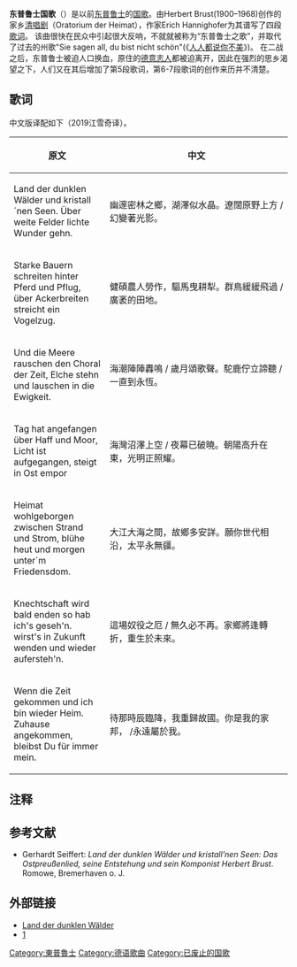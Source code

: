 {{unreferenced|time=2015-03-08T06:55:41+00:00}}

'''东普鲁士国歌'''（{{lang-de|Lied auf Ostpreußen oder Land der dunklen Wälder}}）是以前[[东普鲁士|东普鲁士]]{{notetag|现在[[俄罗斯|俄罗斯]]的[[加里宁格勒州|加里宁格勒州]]、[[立陶宛|立陶宛]]西南部[[克莱佩达|克莱佩达]]一带以及[[波兰|波兰]]东北部部分地区}}的[[国歌|国歌]]。由Herbert Brust{{NoteTag|此人后来加入了纳粹党并认同纳粹的种族理念。}}(1900–1968)创作的家乡[[清唱剧|清唱剧]]（Oratorium der Heimat），作家Erich Hannighofer为其谱写了四段[[歌词|歌词]]。 该曲很快在民众中引起很大反响，不就就被称为“东普鲁士之歌”，并取代了过去的州歌"Sie sagen all, du bist nicht schön"(《[[人人都说你不美|人人都说你不美]]》)。 在二战之后，东普鲁士被迫人口换血，原住的[[德意志人|德意志人]]都被迫离开，因此在强烈的思乡渴望之下，人们又在其后增加了第5段歌词，第6-7段歌词的创作来历并不清楚。

==歌词==
中文版译配如下（2019江雪奇译）。

<center>
{|
|-
!style="width:12em"| 原文 !!style="width:32em"| 中文
|-
|Land der dunklen Wälder und kristall´nen Seen. Über weite Felder lichte Wunder gehn.
|幽邃密林之鄉，湖澤似水晶。遼闊原野上方 / 幻變著光影。
|-
|Starke Bauern schreiten hinter Pferd und Pflug, über Ackerbreiten streicht ein Vogelzug.
|健碩農人勞作，驅馬曳耕犁。群鳥緩緩飛過 / 廣袤的田地。
|-
|Und die Meere rauschen den Choral der Zeit, Elche stehn und lauschen in die Ewigkeit.
|海潮陣陣轟鳴 / 歲月頌歌聲。駝鹿佇立諦聽 / 一直到永恆。
|-
|Tag hat angefangen über Haff und Moor, Licht ist aufgegangen, steigt in Ost empor
|海灣沼澤上空 / 夜幕已破曉。朝陽高升在東，光明正照耀。
|-
|Heimat wohlgeborgen zwischen Strand und Strom, blühe heut und morgen unter´m Friedensdom.
|大江大海之間，故鄉多安詳。願你世代相沿，太平永無疆。
|-
|Knechtschaft wird bald enden so hab ich's geseh'n. wirst's in Zukunft wenden und wieder aufersteh'n.
|這場奴役之厄 / 無久必不再。家鄉將逢轉折，重生於未來。
|-
|Wenn die Zeit gekommen und ich bin wieder Heim. Zuhause angekommen, bleibst Du für immer mein.
|待那時辰臨降，我重歸故國。你是我的家邦， /永遠屬於我。
|}

</center>

== 注释 ==
{{NoteFoot}}

== 参考文献 ==
* Gerhardt Seiffert: ''Land der dunklen Wälder und kristall’nen Seen: Das Ostpreußenlied, seine Entstehung und sein Komponist Herbert Brust''. Romowe, Bremerhaven o. J.
{{Reflist}}

== 外部链接 ==
* [http://www.singenundspielen.de/id257.htm Land der dunklen Wälder]{{Wayback|url=http://www.singenundspielen.de/id257.htm |date=20130628023135 }}
* [https://www.youtube.com/watch?v=rzYwb1m0ioM]{{Wayback|url=https://www.youtube.com/watch?v=rzYwb1m0ioM |date=20141105131051 }}

[[Category:東普魯士|Category:東普魯士]]
[[Category:德语歌曲|Category:德语歌曲]]
[[Category:已废止的国歌|Category:已废止的国歌]]